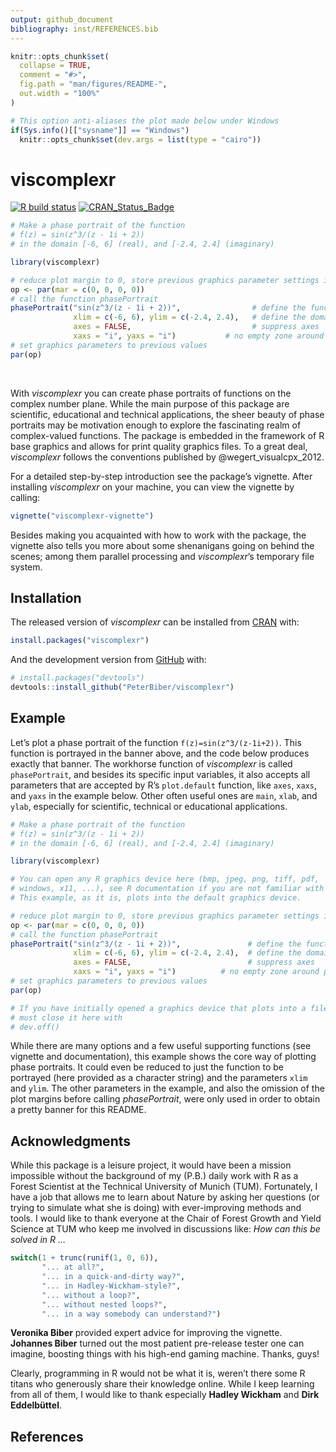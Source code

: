 ```yaml
---
output: github_document
bibliography: inst/REFERENCES.bib
---
```


<!-- README.md is generated from README.Rmd. Please edit that file -->

```r
knitr::opts_chunk$set(
  collapse = TRUE,
  comment = "#>",
  fig.path = "man/figures/README-",
  out.width = "100%"
)

# This option anti-aliases the plot made below under Windows
if(Sys.info()[["sysname"]] == "Windows")
  knitr::opts_chunk$set(dev.args = list(type = "cairo"))

```



# viscomplexr

<!-- badges: start -->
[![R build status](https://github.com/PeterBiber/viscomplexr/workflows/R-CMD-check/badge.svg)](https://github.com/PeterBiber/viscomplexr/actions)
[![CRAN_Status_Badge](http://www.r-pkg.org/badges/version/viscomplexr)](https://cran.r-project.org/package=viscomplexr)
<!-- badges: end -->

<!-- Make a pretty banner. The code is executed but not displayed here. Below, it is displayed in the example section, but not exectued -->

```r
# Make a phase portrait of the function 
# f(z) = sin(z^3/(z - 1i + 2))
# in the domain [-6, 6] (real), and [-2.4, 2.4] (imaginary)

library(viscomplexr)

# reduce plot margin to 0, store previous graphics parameter settings in op
op <- par(mar = c(0, 0, 0, 0))
# call the function phasePortrait
phasePortrait("sin(z^3/(z - 1i + 2))",                # define the function
              xlim = c(-6, 6), ylim = c(-2.4, 2.4),   # define the domain
              axes = FALSE,                           # suppress axes
              xaxs = "i", yaxs = "i")           # no empty zone around plot
# set graphics parameters to previous values
par(op)
```
<br>    
    
With *viscomplexr* you can create phase portraits of functions on the complex number plane. While the main purpose of this package are scientific, educational and technical applications, the sheer beauty of phase portraits may be motivation enough to explore the fascinating realm of complex-valued functions. The package is embedded in the framework of R base graphics and allows for print quality graphics files. To a great deal, *viscomplexr* follows the conventions published by @wegert_visualcpx_2012. 

For a detailed step-by-step introduction see the package's vignette. After installing *viscomplexr* on your machine, you can view the vignette by calling:
``` r
vignette("viscomplexr-vignette")
```
Besides making you acquainted with how to work with the package, the vignette also tells you more about some shenanigans going on behind the scenes; among them parallel processing and *viscomplexr*'s temporary file system.

## Installation

The released version of *viscomplexr* can be installed from [CRAN](https://CRAN.R-project.org) with:

``` r
install.packages("viscomplexr")
```

And the development version from [GitHub](https://github.com/) with:

``` r
# install.packages("devtools")
devtools::install_github("PeterBiber/viscomplexr")
```
## Example

Let's plot a phase portrait of the function `f(z)=sin(z^3/(z-1i+2))`. This function is portrayed in the banner above, and the code below produces exactly that banner. The workhorse function of *viscomplexr* is called `phasePortrait`, and besides its specific input variables, it also accepts all parameters that are accepted by R's `plot.default` function, like `axes`, `xaxs`, and `yaxs` in the example below. Other often useful ones are `main`, `xlab`, and `ylab`, especially for scientific, technical or educational applications.

```r
# Make a phase portrait of the function 
# f(z) = sin(z^3/(z - 1i + 2))
# in the domain [-6, 6] (real), and [-2.4, 2.4] (imaginary)

library(viscomplexr)

# You can open any R graphics device here (bmp, jpeg, png, tiff, pdf,
# windows, x11, ...), see R documentation if you are not familiar with these.
# This example, as it is, plots into the default graphics device.

# reduce plot margin to 0, store previous graphics parameter settings in op
op <- par(mar = c(0, 0, 0, 0))
# call the function phasePortrait
phasePortrait("sin(z^3/(z - 1i + 2))",               # define the function
              xlim = c(-6, 6), ylim = c(-2.4, 2.4),  # define the domain
              axes = FALSE,                          # suppress axes
              xaxs = "i", yaxs = "i")          # no empty zone around plot
# set graphics parameters to previous values
par(op)

# If you have initially opened a graphics device that plots into a file, you 
# must close it here with
# dev.off()
```

While there are many options and a few useful supporting functions (see vignette and documentation), this example shows the core way of plotting phase portraits. It could even be reduced to just the function to be portrayed (here provided as a character string) and the parameters `xlim` and `ylim`. The other parameters in the example, and also the omission of the plot margins before calling *phasePortrait*, were only used in order to obtain a pretty banner for this README.


## Acknowledgments
While this package is a leisure project, it would have been a mission impossible without the background of my (P.B.) daily work with R as a Forest Scientist at the Technical University of Munich (TUM). Fortunately, I have a job that allows me to learn about Nature by asking her questions (or trying to simulate what she is doing) with ever-improving methods and tools. I would like to thank everyone at the Chair of Forest Growth and Yield Science at TUM who keep me involved in discussions like: *How can this be solved in R ...*  

```r
switch(1 + trunc(runif(1, 0, 6)),
       "... at all?",
       "... in a quick-and-dirty way?",
       "... in Hadley-Wickham-style?",
       "... without a loop?",
       "... without nested loops?",
       "... in a way somebody can understand?")
```

**Veronika Biber** provided expert advice for improving the vignette. **Johannes Biber** turned out the most patient pre-release tester one can imagine, boosting things with his high-end gaming machine. Thanks, guys!

Clearly, programming in R would not be what it is, weren't there some R titans who generously share their knowledge online. While I keep learning from all of them, I would like to thank especially **Hadley Wickham** and **Dirk Eddelbüttel**.


## References


